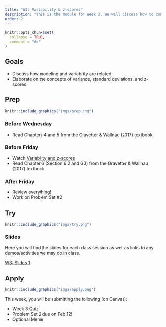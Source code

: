 ```yaml
---
title: "W3: Variability & z-scores"
description: "This is the module for Week 3. We will discuss how to conceptualize variability within the broader framework of fitting models to data"
order: 2
---
```


```r
knitr::opts_chunk$set(
  collapse = TRUE,
  comment = "#>"
)
```

## Goals

- Discuss how modeling and variability are related
- Elaborate on the concepts of variance, standard deviations, and z-scores

## Prep 

:::::{.card .border .border-2 .border-info}
:::: {.grid .g-0}
::: {.g-col-3}
:::: {.card-body}

```r
knitr::include_graphics("imgs/prep.png")
```

::::
:::

::: {.g-col-9}
:::: {.card-body}


### Before Wednesday

- Read Chapters 4 and 5 from the Gravetter & Wallnau (2017) textbook.

### Before Friday

- Watch  <a href="https://drive.google.com/file/d/1y0jCn4Y3tU1wLQ_1g4rL8ow98d4gZJPU/view?usp=drive_link" target="_blank">Variability and z-scores </a>
- Read Chapter 6 (Section 6.2 and 6.3) from the Gravetter & Wallnau (2017) textbook.

### After Friday
- Review everything! 
- Work on Problem Set #2

::::
:::
::::
:::::

## Try {.mt-5}

:::::{.card .border .border-2 .border-info}
:::: {.grid .g-0}
::: {.g-col-3}
:::: {.card-body}

```r
knitr::include_graphics("imgs/try.png")
```

::::
:::

::: {.g-col-9}
:::: {.card-body}

### Slides

Here you will find the slides for each class session as well as links to any demos/activities we may do in class.


<a class="btn btn-outline-info" href="../../slides/W3_variability_zscores.pdf" role="button" target="_blank">W3: Slides 1</a>




::::
:::


::::
:::::

## Apply {.mt-5}

:::::{.card .border .border-2 .border-info}
:::: {.grid .g-0}
::: {.g-col-3}
:::: {.card-body}

```r
knitr::include_graphics("imgs/apply.png")
```

::::
:::

::: {.g-col-9}
:::: {.card-body}

This week, you will be submitting the following (on Canvas):

- Week 3 Quiz
- Problem Set 2 due on Feb 12!
- Optional Meme
::::
:::


::::
:::::